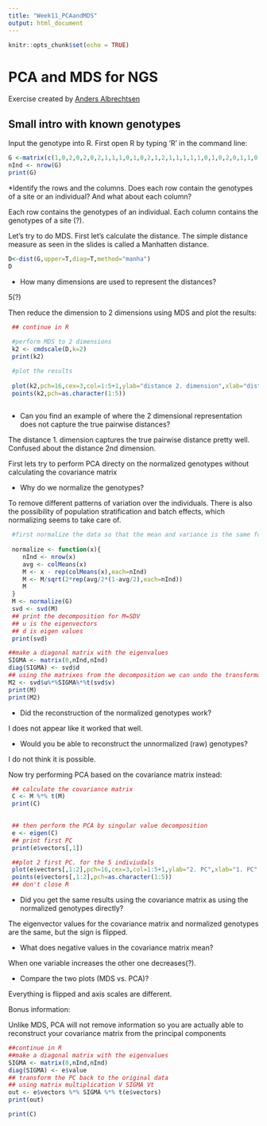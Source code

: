 ```yaml
---
title: "Week11_PCAandMDS"
output: html_document
---
```


```r
knitr::opts_chunk$set(echo = TRUE)
```

# PCA and MDS for NGS

Exercise created by [Anders Albrechtsen](http://www.popgen.dk/groupWiki/index.php/Anders_Albrechtsen)

## Small intro with known genotypes

Input the genotype into R. First open R by typing 'R' in the command line:
 
```r
G <-matrix(c(1,0,2,0,2,0,2,1,1,1,0,1,0,2,1,2,1,1,1,1,1,0,1,0,2,0,1,1,0,2,1,2,0,1,0),5,by=T)
nInd <- nrow(G)
print(G)
```

*Identify the rows and the columns. Does each row contain the genotypes of a site or an individual? And what about each column?

Each row contains the genotypes of an individual.
Each column contains the genotypes of a site (?).

Let's try to do MDS. First let's calculate the distance. The simple distance measure as seen in the slides is called a Manhatten distance.
 
```r
D<-dist(G,upper=T,diag=T,method="manha")
D
```

-  How many dimensions are used to represent the distances?

5(?)
 
Then reduce the dimension to 2 dimensions using MDS and plot the results:

```r
 ## continue in R	
 
 #perform MDS to 2 dimensions
 k2 <- cmdscale(D,k=2)
 print(k2)
```
 
```r
 #plot the results
 
 plot(k2,pch=16,cex=3,col=1:5+1,ylab="distance 2. dimension",xlab="distance 1.  dimension",main="Multiple dimension scaling (MDS)")
 points(k2,pch=as.character(1:5))
 
```

* Can you find an example of where the 2 dimensional representation does not capture the true pairwise distances?

The distance 1. dimension captures the true pairwise distance pretty well. Confused about the distance 2nd dimension.

First lets try to perform PCA directy on the normalized genotypes without calculating the covariance matrix

* Why do we normalize the genotypes?

To remove different patterns of variation over the individuals. There is also the possibility of population stratification and batch effects, which normalizing seems to take care of. 
 
```r
 #first normalize the data so that the mean and variance is the same for each SNP
  
 normalize <- function(x){
    nInd <- nrow(x)
    avg <- colMeans(x)
    M <- x - rep(colMeans(x),each=nInd)
    M <- M/sqrt(2*rep(avg/2*(1-avg/2),each=nInd))
    M
 }
 M <- normalize(G)
 svd <- svd(M)
 ## print the decomposition for M=SDV
 ## u is the eigenvectors
 ## d is eigen values  
 print(svd)
```

```r
##make a diagonal matrix with the eigenvalues 
SIGMA <- matrix(0,nInd,nInd)
diag(SIGMA) <- svd$d 
## using the matrixes from the decomposition we can undo the transformation of our normalized genotypes
M2 <- svd$u%*%SIGMA%*%t(svd$v)
print(M)
print(M2)
```

 - Did the reconstruction of the normalized genotypes work?
 
I does not appear like it worked that well. 
 
 - Would you be able to reconstruct the unnormalized (raw) genotypes?
 
 I do not think it is possible. 

Now try performing PCA based on the covariance matrix instead:

```r
 
 ## calculate the covariance matrix
 C <- M %*% t(M)
 print(C)
 
```

```r
 ## then perform the PCA by singular value decomposition
 e <- eigen(C)	 
 ## print first PC
 print(e$vectors[,1])
```

```r
 ##plot 2 first PC. for the 5 indiviudals
 plot(e$vectors[,1:2],pch=16,cex=3,col=1:5+1,ylab="2. PC",xlab="1. PC",main="Principle component analysis (PCA)")
 points(e$vectors[,1:2],pch=as.character(1:5))
 ## don't close R
```

 - Did you get the same results using the covariance matrix as using the normalized genotypes directly?
 
 The eigenvector values for the covariance matrix and normalized genotypes are the same, but the sign is flipped. 
 
 - What does negative values in the covariance matrix mean?
 
 When one variable increases the other one decreases(?).
 
 - Compare the two plots (MDS vs. PCA)? 
 
 Everything is flipped and axis scales are different. 

Bonus information:

Unlike MDS, PCA will not remove information so you are actually able to reconstruct your covariance matrix from the principal components

```r
##continue in R
##make a diagonal matrix with the eigenvalues 
SIGMA <- matrix(0,nInd,nInd)
diag(SIGMA) <- e$value
## transform the PC back to the original data
## using matrix multiplication V SIGMA Vt
out <- e$vectors %*% SIGMA %*% t(e$vectors)
print(out)
```

```r
print(C)
```